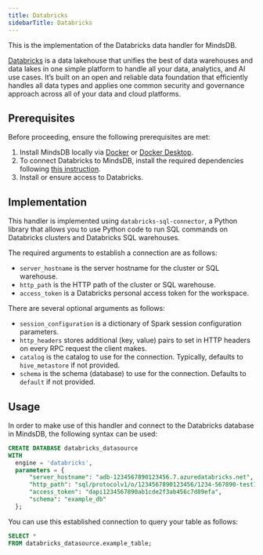 ```yaml
---
title: Databricks
sidebarTitle: Databricks
---
```


This is the implementation of the Databricks data handler for MindsDB.

[Databricks](https://databricks.com/) is a data lakehouse that unifies the best of data warehouses and data lakes in one simple platform to handle all your data, analytics, and AI use cases. It’s built on an open and reliable data foundation that efficiently handles all data types and applies one common security and governance approach across all of your data and cloud platforms.

## Prerequisites

Before proceeding, ensure the following prerequisites are met:

1. Install MindsDB locally via [Docker](/setup/self-hosted/docker) or [Docker Desktop](/setup/self-hosted/docker-desktop).
2. To connect Databricks to MindsDB, install the required dependencies following [this instruction](/setup/self-hosted/docker#install-dependencies).
3. Install or ensure access to Databricks.

## Implementation

This handler is implemented using `databricks-sql-connector`, a Python library that allows you to use Python code to run SQL commands on Databricks clusters and Databricks SQL warehouses.

The required arguments to establish a connection are as follows:

* `server_hostname` is the server hostname for the cluster or SQL warehouse.
* `http_path` is the HTTP path of the cluster or SQL warehouse.
* `access_token` is a Databricks personal access token for the workspace.

There are several optional arguments as follows:

* `session_configuration` is a dictionary of Spark session configuration parameters.
* `http_headers` stores additional (key, value) pairs to set in HTTP headers on every RPC request the client makes.
* `catalog` is the catalog to use for the connection. Typically, defaults to `hive_metastore` if not provided.
* `schema` is the schema (database) to use for the connection. Defaults to `default` if not provided.

## Usage

In order to make use of this handler and connect to the Databricks database in MindsDB, the following syntax can be used:

```sql
CREATE DATABASE databricks_datasource
WITH
  engine = 'databricks',
  parameters = {
      "server_hostname": "adb-1234567890123456.7.azuredatabricks.net",
      "http_path": "sql/protocolv1/o/1234567890123456/1234-567890-test123",
      "access_token": "dapi1234567890ab1cde2f3ab456c7d89efa",
      "schema": "example_db"
  };
```

You can use this established connection to query your table as follows:

```sql
SELECT *
FROM databricks_datasource.example_table;
```
